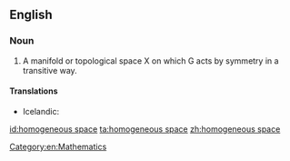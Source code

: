 ==English==
{{wikipedia}}

===Noun===
{{en-noun}}

# A manifold or topological space X on which G acts by symmetry in a transitive way.

====Translations====
{{trans-top|manifold or topological space on which G acts by symmetry in a transitive way}}
* Icelandic: {{t|is|einsleitt rúm|n}}
{{trans-mid}}
{{trans-bottom}}

[[Category:en:Mathematics]]

[[id:homogeneous space]]
[[ta:homogeneous space]]
[[zh:homogeneous space]]